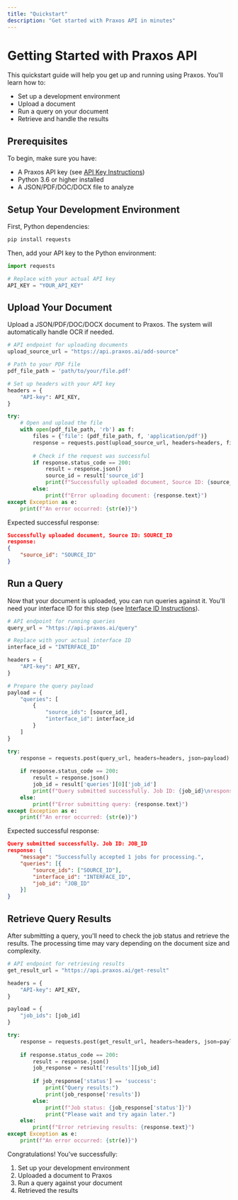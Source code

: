 ```yaml
---
title: "Quickstart"
description: "Get started with Praxos API in minutes"
---
```


# Getting Started with Praxos API

This quickstart guide will help you get up and running using Praxos. You'll learn how to:

- Set up a development environment
- Upload a document
- Run a query on your document
- Retrieve and handle the results

## Prerequisites

To begin, make sure you have:

- A Praxos API key (see [API Key Instructions](/api-key))
- Python 3.6 or higher installed
- A JSON/PDF/DOC/DOCX file to analyze

## Setup Your Development Environment

First, Python dependencies:

```bash
pip install requests
```

Then, add your API key to the Python environment:

```python
import requests

# Replace with your actual API key
API_KEY = "YOUR_API_KEY"
```

## Upload Your Document

Upload a JSON/PDF/DOC/DOCX document to Praxos. The system will automatically handle OCR if needed.

```python
# API endpoint for uploading documents
upload_source_url = "https://api.praxos.ai/add-source"

# Path to your PDF file
pdf_file_path = 'path/to/your/file.pdf'

# Set up headers with your API key
headers = {
    "API-key": API_KEY,
}

try:
    # Open and upload the file
    with open(pdf_file_path, 'rb') as f:
        files = {'file': (pdf_file_path, f, 'application/pdf')}
        response = requests.post(upload_source_url, headers=headers, files=files)
        
        # Check if the request was successful
        if response.status_code == 200:
            result = response.json()
            source_id = result['source_id']
            print(f"Successfully uploaded document, Source ID: {source_id}.\n response: {result}")
        else:
            print(f"Error uploading document: {response.text}")
except Exception as e:
    print(f"An error occurred: {str(e)}")
```

Expected successful response:

```json
Successfully uploaded document, Source ID: SOURCE_ID 
response:
{
    "source_id": "SOURCE_ID"
}
```

## Run a Query

Now that your document is uploaded, you can run queries against it. You'll need your interface ID for this step (see [Interface ID Instructions](/interface-id)).

```python
# API endpoint for running queries
query_url = "https://api.praxos.ai/query"

# Replace with your actual interface ID
interface_id = "INTERFACE_ID"

headers = {
    "API-key": API_KEY,
}

# Prepare the query payload
payload = {
    "queries": [
        {
            "source_ids": [source_id],
            "interface_id": interface_id
        }
    ]
}

try:
    response = requests.post(query_url, headers=headers, json=payload)
    
    if response.status_code == 200:
        result = response.json()
        job_id = result['queries'][0]['job_id']
        print(f"Query submitted successfully. Job ID: {job_id}\nresponse: {result}")
    else:
        print(f"Error submitting query: {response.text}")
except Exception as e:
    print(f"An error occurred: {str(e)}")
```

Expected successful response:

```json
Query submitted successfully. Job ID: JOB_ID
response: {
    "message": "Successfully accepted 1 jobs for processing.",
    "queries": [{
        "source_ids": ["SOURCE_ID"],
        "interface_id": "INTERFACE_ID",
        "job_id": "JOB_ID"
    }]
}
```

## Retrieve Query Results

After submitting a query, you'll need to check the job status and retrieve the results. The processing time may vary depending on the document size and complexity.

```python
# API endpoint for retrieving results
get_result_url = "https://api.praxos.ai/get-result"

headers = {
    "API-key": API_KEY,
}

payload = {
    "job_ids": [job_id]
}

try:
    response = requests.post(get_result_url, headers=headers, json=payload)
    
    if response.status_code == 200:
        result = response.json()
        job_response = result['results'][job_id]
        
        if job_response['status'] == 'success':
            print("Query results:")
            print(job_response['results'])
        else:
            print(f"Job status: {job_response['status']}")
            print("Please wait and try again later.")
    else:
        print(f"Error retrieving results: {response.text}")
except Exception as e:
    print(f"An error occurred: {str(e)}")
```

Congratulations\! You've successfully:

1. Set up your development environment
2. Uploaded a document to Praxos
3. Run a query against your document
4. Retrieved the results